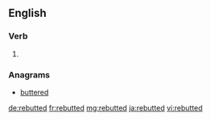 ==English==

===Verb===
{{head|en}}

# {{en-past of|rebut}}

===Anagrams===
* [[buttered#English|buttered]]

[[de:rebutted]]
[[fr:rebutted]]
[[mg:rebutted]]
[[ja:rebutted]]
[[vi:rebutted]]